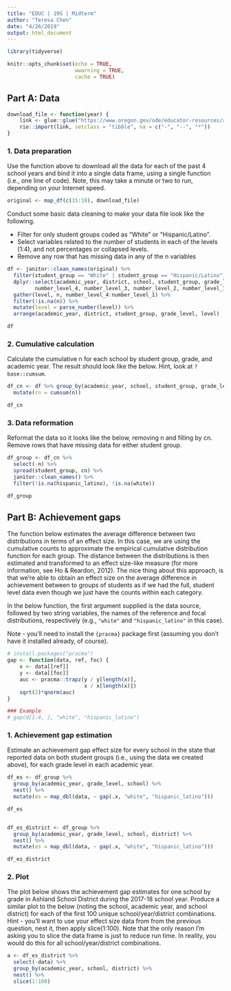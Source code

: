 ```yaml
---
title: "EDUC | 19S | Midterm"
author: "Teresa Chen"
date: "4/26/2019"
output: html_document
---
```


```r

library(tidyverse)

knitr::opts_chunk$set(echo = TRUE,
                      wwarning = TRUE,
                      cache = TRUE)
```


## Part A: Data

```r
download_file <- function(year) {
    link <- glue::glue("https://www.oregon.gov/ode/educator-resources/assessment/TestResults20{year}/pagr_schools_ela_raceethnicity_{year-1}{year}.xlsx")
    rio::import(link, setclass = "tibble", na = c("-", "--", "*"))
}
```

### 1. Data preparation

Use the function above to download all the data for each of the past 4 school years and bind it into a single data frame, using a single function (i.e., one line of code). Note, this may take a minute or two to run, depending on your Internet speed.

```r

original <- map_df(c(15:18), download_file) 


```


Conduct some basic data cleaning to make your data file look like the following.

+ Filter for only student groups coded as "White" or "Hispanic/Latino".  
+ Select variables related to the number of students in each of the levels (1:4), and not percentages or collapsed levels.  
+ Remove any row that has missing data in any of the n variables

```r
df <- janitor::clean_names(original) %>% 
  filter(student_group == "White" | student_group == "Hispanic/Latino") %>% 
  dplyr::select(academic_year, district, school, student_group, grade_level, 
         number_level_4, number_level_3, number_level_2, number_level_1) %>% 
  gather(level, n, number_level_4:number_level_1) %>% 
  filter(!is.na(n)) %>% 
  mutate(level = parse_number(level)) %>% 
  arrange(academic_year, district, student_group, grade_level, level)

df
```

### 2. Cumulative calculation

Calculate the cumulative n for each school by student group, grade, and academic year. The result should look like the below. Hint, look at `?base::cumsum`.

```r
df_cn <- df %>% group_by(academic_year, school, student_group, grade_level) %>% 
  mutate(cn = cumsum(n))

df_cn
```

### 3. Data reformation

Reformat the data so it looks like the below, removing n and filling by cn. Remove rows that have missing data for either student group.

```r
df_group <- df_cn %>%
  select(-n) %>% 
  spread(student_group, cn) %>% 
  janitor::clean_names() %>% 
  filter(!is.na(hispanic_latino), !is.na(white))

df_group  
```


## Part B: Achievement gaps


The function below estimates the average difference between two distributions in terms of an effect size. In this case, we are using the cumulative counts to approximate the empirical cumulative distribution function for each group. The distance between the distributions is then estimated and transformed to an effect size-like measure (for more information, see Ho & Reardon, 2012). The nice thing about this approach, is that we’re able to obtain an effect size on the average difference in achievement between to groups of students as if we had the full, student level data even though we just have the counts within each category.

In the below function, the first argument supplied is the data source, followed by two string variables, the names of the reference and focal distributions, respectively (e.g., `"white"` and `"hispanic_latino"` in this case).

Note - you’ll need to install the `{pracma}` package first (assuming you don’t have it installed already, of course).

```r
# install.packages("pracma")
gap <- function(data, ref, foc) {
    x <- data[[ref]]
    y <- data[[foc]]
    auc <- pracma::trapz(y / y[length(x)],
                         x / x[length(x)])
    sqrt(2)*qnorm(auc)
}

### Example
# gap(d[1:4, ], "white", "hispanic_latino")
```

### 1. Achievement gap estimation 

Estimate an achievement gap effect size for every school in the state that reported data on both student groups (i.e., using the data we created above), for each grade level in each academic year.

```r
df_es <- df_group %>% 
  group_by(academic_year, grade_level, school) %>% 
  nest() %>% 
  mutate(es = map_dbl(data, ~ gap(.x, "white", "hispanic_latino")))

df_es


df_es_district <- df_group %>% 
  group_by(academic_year, grade_level, school, district) %>% 
  nest() %>% 
  mutate(es = map_dbl(data, ~ gap(.x, "white", "hispanic_latino")))

df_es_district
```

### 2. Plot

The plot below shows the achievement gap estimates for one school by grade in Ashland School District during the 2017-18 school year. Produce a similar plot to the below (noting the school, academic year, and school district) for each of the first 100 unique school/year/district combinations. Hint - you’ll want to use your effect size data from from the previous question, nest it, then apply slice(1:100). Note that the only reason I’m asking you to slice the data frame is just to reduce run time. In reality, you would do this for all school/year/district combinations.

```r
a <- df_es_district %>% 
  select(-data) %>% 
  group_by(academic_year, school, district) %>% 
  nest() %>% 
  slice(1:100)
```



